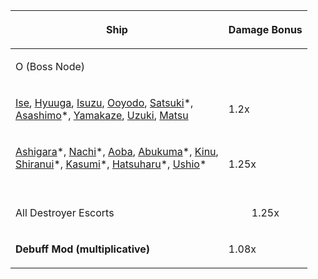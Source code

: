 {| class="wikitable" 
|- style="font-weight:bold;"
! rowspan="2" style="text-align:center;" | Ship
! colspan="2" | Damage Bonus
|-
| colspan="2" | O (Boss Node)
|- style="text-align:center;"
| style="text-align:left;" | [[Ise]], [[Hyuuga]], [[Isuzu]], [[Ooyodo]], [[Satsuki]]*,<br> [[Asashimo]]*, [[Yamakaze]], [[Uzuki]], [[Matsu]]<br />
| colspan="2" | 1.2x
|- style="text-align:center;"
| style="text-align:left;" | [[Ashigara]]*, [[Nachi]]*, [[Aoba]], [[Abukuma]]*, [[Kinu]],<br> [[Shiranui]]*, [[Kasumi]]*, [[Hatsuharu]]*, [[Ushio]]*<br /><br />
| colspan="2" | 1.25x
|-
| All Destroyer Escorts
| colspan="2" style="text-align:center;" | 1.25x
|- style="text-align:center;"
| style="font-weight:bold;" | Debuff Mod (multiplicative)
| colspan="2" | 1.08x
|}